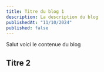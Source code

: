 ---
title: Titre du blog 1
description: La description du blog
publishedAt: "11/10/2024"
published: false
---

Salut voici le contenue du blog

## Titre 2
